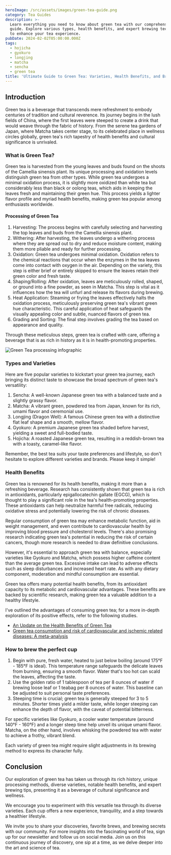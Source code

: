```yaml
---
heroImage: /src/assets/images/green-tea-guide.png
category: Tea Guides
description: >-
  Learn everything you need to know about green tea with our comprehensive
  guide. Explore various types, health benefits, and expert brewing techniques
  to enhance your tea experience.
pubDate: 2024-02-02T05:00:00.000Z
tags:
  - hojicha
  - gyokuro
  - longjing
  - matcha
  - sencha
  - green tea
title: 'Ultimate Guide to Green Tea: Varieties, Health Benefits, and Brewing Tips'
---
```


## Introduction

Green tea is a beverage that transcends mere refreshment to embody centuries of tradition and cultural reverence. Its journey begins in the lush fields of China, where the first leaves were steeped to create a drink that would weave through the fabric of history. From the serene tea gardens of Japan, where Matcha takes center stage, to its celebrated place in wellness circles globally, green tea's rich tapestry of health benefits and cultural significance is unrivaled.

### What is Green Tea?

Green tea is harvested from the young leaves and buds found on the shoots of the Camellia sinensis plant. Its unique processing and oxidation levels distinguish green tea from other types. While green tea undergoes a minimal oxidation process, it is slightly more oxidized than white tea but considerably less than black or oolong teas, which aids in keeping the leaves fresh and maintaining their green hue. This process yields a lighter flavor profile and myriad health benefits, making green tea popular among enthusiasts worldwide.

#### Processing of Green Tea

1. Harvesting: The process begins with carefully selecting and harvesting the top leaves and buds from the Camellia sinensis plant.
2. Withering: After harvesting, the leaves undergo a withering process where they are spread out to dry and reduce moisture content, making them more pliable and ready for further processing.
3. Oxidation: Green tea undergoes minimal oxidation. Oxidation refers to the chemical reactions that occur when the enzymes in the tea leaves come into contact with oxygen in the air. Depending on the variety, this step is either brief or entirely skipped to ensure the leaves retain their green color and fresh taste.
4. Shaping/Rolling: After oxidation, leaves are meticulously rolled, shaped, or ground into a fine powder, as seen in Matcha. This step is vital as it influences how the tea will unfurl and release its flavors during brewing.
5. Heat Application: Steaming or frying the leaves effectively halts the oxidation process, meticulously preserving green tea's vibrant green hue characteristic. This careful application of heat safeguards the visually appealing color and subtle, nuanced flavors of green tea.
6. Grading and Sorting: The final step involves grading the tea based on appearance and quality.

Through these meticulous steps, green tea is crafted with care, offering a beverage that is as rich in history as it is in health-promoting properties.

![Green Tea processing infographic](</src/assets/images/Green tea processing.png>)

### Types and Varieties

Here are five popular varieties to kickstart your green tea journey, each bringing its distinct taste to showcase the broad spectrum of green tea's versatility:

1. Sencha: A well-known Japanese green tea with a balanced taste and a slightly grassy flavor.
2. Matcha: A vibrant green, powdered tea from Japan, known for its rich, umami flavor and ceremonial use.
3. Longjing (Dragon Well): A famous Chinese green tea with a distinctive flat leaf shape and a smooth, mellow flavor.
4. Gyokuro: A premium Japanese green tea shaded before harvest, yielding a sweet and full-bodied taste.
5. Hojicha: A roasted Japanese green tea, resulting in a reddish-brown tea with a toasty, caramel-like flavor.

Remember, the best tea suits your taste preferences and lifestyle, so don't hesitate to explore different varieties and brands. Please keep it simple!

### Health Benefits

Green tea is renowned for its health benefits, making it more than a refreshing beverage. Research has consistently shown that green tea is rich in antioxidants, particularly epigallocatechin gallate (EGCG), which is thought to play a significant role in the tea's health-promoting properties. These antioxidants can help neutralize harmful free radicals, reducing oxidative stress and potentially lowering the risk of chronic diseases.

Regular consumption of green tea may enhance metabolic function, aid in weight management, and even contribute to cardiovascular health by improving blood pressure and cholesterol levels. There's also promising research indicating green tea's potential in reducing the risk of certain cancers, though more research is needed to draw definitive conclusions.

However, it's essential to approach green tea with balance, especially varieties like Gyokuro and Matcha, which possess higher caffeine content than the average green tea. Excessive intake can lead to adverse effects such as sleep disturbances and increased heart rate. As with any dietary component, moderation and mindful consumption are essential.

Green tea offers many potential health benefits, from its antioxidant capacity to its metabolic and cardiovascular advantages. These benefits are backed by scientific research, making green tea a valuable addition to a healthy lifestyle.

I've outlined the advantages of consuming green tea; for a more in-depth exploration of its positive effects, refer to the following studies.

- [An Update on the Health Benefits of Green Tea](https://www.mdpi.com/2306-5710/3/1/6)
- [Green tea consumption and risk of cardiovascular and ischemic related diseases: A meta-analysis](https://pubmed.ncbi.nlm.nih.gov/26318390/%C2%A0)

### How to brew the perfect cup

1. Begin with pure, fresh water, heated to just below boiling (around 175°F - 185°F is ideal). This temperature range safeguards the delicate leaves from burning, ensuring a smooth flavor. Water that's too hot can scald the leaves, affecting the taste.
2. Use the golden ratio of 1 tablespoon of tea per 8 ounces of water if brewing loose leaf or 1 teabag per 8 ounces of water. This baseline can be adjusted to suit personal taste preferences.
3. Steeping time is crucial; green tea is generally steeped for 3 to 5 minutes. Shorter times yield a milder taste, while longer steeping can enhance the depth of flavor, with the caveat of potential bitterness.

For specific varieties like Gyokuro, a cooler water temperature (around 140°F - 160°F) and a longer steep time help unveil its unique umami flavor. Matcha, on the other hand, involves whisking the powdered tea with water to achieve a frothy, vibrant blend.

Each variety of green tea might require slight adjustments in its brewing method to express its character fully.

## Conclusion

Our exploration of green tea has taken us through its rich history, unique processing methods, diverse varieties, notable health benefits, and expert brewing tips, presenting it as a beverage of cultural significance and wellness.

We encourage you to experiment with this versatile tea through its diverse varieties. Each cup offers a new experience, tranquility, and a step towards a healthier lifestyle.

We invite you to share your discoveries, favorite brews, and brewing secrets with our community. For more insights into the fascinating world of tea, sign up for our newsletter and follow us on social media. Join us on this continuous journey of discovery, one sip at a time, as we delve deeper into the art and science of tea.
